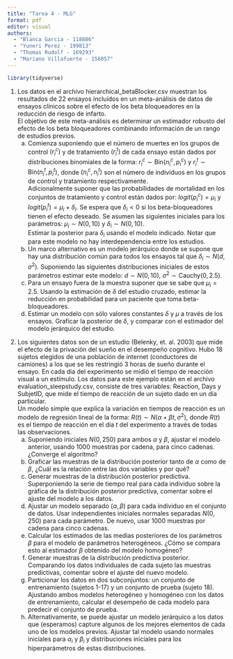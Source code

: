 ```yaml
---
title: "Tarea 4 - MLG"
format: pdf
editor: visual
authors: 
  - "Blanca Garcia - 118886"
  - "Yuneri Perez - 199813"
  - "Thomas Rudolf - 169293"
  - "Mariano Villafuerte - 156057"
---
```


```r
library(tidyverse)
```

1.  Los datos en el archivo hierarchical_betaBlocker.csv muestran los resultados de 22 ensayos incluídos en un meta-análisis de datos de ensayos clínicos sobre el efecto de los beta bloqueadores en la reducción de riesgo de infarto.\
    El objetivo de este meta-análisis es determinar un estimador robusto del efecto de los beta bloqueadores combinando información de un rango de estudios previos.
    a.  Comienza suponiendo que el número de muertes en los grupos de control $(r_i^c)$ y de tratamiento $(r_i^t)$ de cada ensayo están dados por distribuciones binomiales de la forma: $r_i^c \sim \textrm{Bin}(n_i^c , p_i^c)$ y $r_i^t \sim \textrm{Bin}(n_i^t , p_i^t)$, donde $(n_i^c, n_i^t)$ son el número de individuos en los grupos de control y tratamiento respectivamente.\
        Adicionalmente suponer que las probabilidades de mortalidad en los conjuntos de tratamiento y control están dados por: $logit(p^c_i) = \mu_i$ y $logit(p_i^t) = \mu_i +\delta_i$. Se espera que $\delta_i<0$ si los beta-bloqueadores tienen el efecto deseado. Se asumen las siguientes iniciales para los parámetros: $\mu_i \sim N(0,10)$ y $\delta_i \sim N(0,10)$.\
        Estimar la posterior para $\delta_i$ usando el modelo indicado. Notar que para este modelo no hay interdependencia entre los estudios.
    b.  Un marco alternativo es un modelo jerárquico donde se supone que hay una distribución común para todos los ensayos tal que $\delta_i \sim N(d, \sigma^2)$. Suponiendo las siguientes distribuciones iniciales de estos parámetros estimar este modelo: $d \sim N(0,10)$, $\sigma^2 \sim \textrm{Cauchy}(0, 2.5)$.
    c.  Para un ensayo fuera de la muestra suponer que se sabe que $\mu_i=2.5$. Usando la estimación de $\delta$ del estudio cruzado, estimar la reducción en probabilidad para un paciente que toma beta-bloqueadores.
    d.  Estimar un modelo con sólo valores constantes $\delta$ y $\mu$ a través de los ensayos. Graficar la posterior de $\delta$, y comparar con el estimador del modelo jerárquico del estudio.

\newpage

2.  Los siguientes datos son de un estudio (Belenky, et. al. 2003) que mide el efecto de la privación del sueño en el desempeño cognitivo. Hubo 18 sujetos elegidos de una población de internet (conductores de camiones) a los que se les restringió 3 horas de sueño durante el ensayo. En cada día del experimento se midió el tiempo de reacción visual a un estímulo. Los datos para este ejemplo están en el archivo evaluation_sleepstudy.csv, consiste de tres variables: Reaction, Days y SubjetID, que mide el tiempo de reacción de un sujeto dado en un día particular.\
    Un modelo simple que explica la variación en tiempos de reacción es un modelo de regresión lineal de la forma: $R(t) \sim N(\alpha+\beta t, \sigma^2)$, donde $R(t)$ es el tiempo de reacción en el día $t$ del experimento a través de todas las observaciones.
    a.  Suponiendo iniciales $N (0, 250)$ para ambos $\alpha$ y $\beta$, ajustar el modelo anterior, usando 1000 muestras por cadena, para cinco cadenas. ¿Converge el algoritmo?
    b.  Graficar las muestras de la distribución posterior tanto de $\alpha$ como de $\beta$, ¿Cuál es la relación entre las dos variables y por qué?
    c.  Generar muestras de la distribución posterior predictiva. Superponiendo la serie de tiempo real para cada individuo sobre la gráfica de la distribución posterior predictiva, comentar sobre el ajuste del modelo a los datos.
    d.  Ajustar un modelo separado $(\alpha, \beta)$ para cada individuo en el conjunto de datos. Usar independientes iniciales normales separadas $N (0, 250)$ para cada parámetro. De nuevo, usar 1000 muestras por cadena para cinco cadenas.
    e.  Calcular los estimados de las medias posteriores de los parámetros $\beta$ para el modelo de parámetros heterogéneos. ¿Cómo se compara esto al estimador $\beta$ obtenido del modelo homogéneo?
    f.  Generar muestras de la distribución predictiva posterior. Comparando los datos individuales de cada sujeto las muestras predictivas, comentar sobre el ajuste del nuevo modelo.
    g.  Particionar los datos en dos subconjuntos: un conjunto de entrenamiento (sujetos 1-17) y un conjunto de prueba (sujeto 18). Ajustando ambos modelos heterogéneo y homogéneo con los datos de entrenamiento, calcular el desempeño de cada modelo para predecir el conjunto de prueba.
    h.  Alternativamente, se puede ajustar un modelo jerárquico a los datos que (esperamos) capture algunos de los mejores elementos de cada uno de los modelos previos. Ajustar tal modelo usando normales iniciales para $\alpha_i$ y $\beta_i$ y distribuciones iniciales para los hiperparámetros de estas distribuciones.
